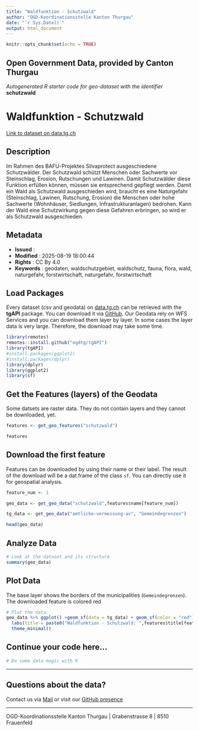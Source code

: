 ```yaml
---
title: "Waldfunktion - Schutzwald"
author: "OGD-Koordinationsstelle Kanton Thurgau"
date: "`r Sys.Date()`"
output: html_document
---
```


```r
knitr::opts_chunk$set(echo = TRUE)
```

## Open Government Data, provided by **Canton Thurgau**
*Autogenerated R starter code for geo-dataset with the identifier* **schutzwald**


# **Waldfunktion - Schutzwald**

[Link to dataset on data.tg.ch](https://data.tg.ch/explore/dataset/schutzwald/information/)

## Description

Im Rahmen des BAFU-Projektes Silvaprotect ausgeschiedene Schutzwälder. Der Schutzwald schützt Menschen oder Sachwerte vor Steinschlag, Erosion, Rutschungen und Lawinen. Damit Schutzwälder diese Funktion erfüllen können, müssen sie entsprechend gepflegt werden. Damit ein Wald als Schutzwald ausgeschieden wird, braucht es eine Naturgefahr (Steinschlag, Lawinen, Rutschung, Erosion) die Menschen oder hohe Sachwerte (Wohnhäuser, Siedlungen, Infrastrukturanlagen) bedrohen. Kann der Wald eine Schutzwirkung gegen diese Gefahren erbringen, so wird er als Schutzwald ausgeschieden.

## Metadata

- **Issued**                   : 
- **Modified**                 : 2025-08-19 18:00:44
- **Rights**                   : CC By 4.0
- **Keywords**                 : geodaten, waldschutzgebiet, waldschutz, fauna, flora, wald, naturgefahr, forstwirtschaft, naturgefahr, forstwirtschaft

## Load Packages

Every dataset (csv and geodata) on [data.tg.ch](https://data.tg.ch/pages/start/) can be retrieved with the **tgAPI** package. You can download it via [GitHub](https://github.com/ogdtg/tgAPI). Our Geodata rely on WFS Services and you can download them layer by layer. In some cases the layer data is very large. Therefore, the download may take some time.

```r
library(remotes)
remotes::install.github("ogdtg/tgAPI")
library(tgAPI)
#install.packages(ggplot2)
#install.packages(dplyr)
library(dplyr)
library(ggplot2)
library(sf)

```


## Get the Features (layers) of the Geodata

Some datsets are raster data. They do not contain layers and they cannot be downloaded, yet.

```r
features <- get_geo_features("schutzwald")

features
```


## Download the first feature

Features can be downloaded by using their name or their label. The result of the download will be a dat.frame of the class `sf`. You can directly use it for geospatial analysis.

```r

feature_num <- 1

geo_data <- get_geo_data("schutzwald",features$name[feature_num])

tg_data <- get_geo_data("amtliche-vermessung-av", "Gemeindegrenzen")

head(geo_data)
```


## Analyze Data

```r

# Look at the dataset and its structure
summary(geo_data)

```


## Plot Data

The base layer shows the borders of the municipalities (`Gemeindegrenzen`). The downloaded feature is colored red

```r

# Plot the data
geo_data %>% ggplot() +geom_sf(data = tg_data) + geom_sf(color = "red") +
  labs(title = paste0("Waldfunktion - Schutzwald: ",features$title[feature_num])) +
  theme_minimal()

```


## Continue your code here...


```r
# Do some data magic with R
```

------------------------------------------------------------------------

## Questions about the data?

Contact us via [Mail](mailto:ogd@tg.ch) or visit our [GitHub presence](https://github.com/ogdtg)


------------------------------------------------------------------------

OGD-Koordinationsstelle Kanton Thurgau | Grabenstrasse 8 | 8510 Frauenfeld
